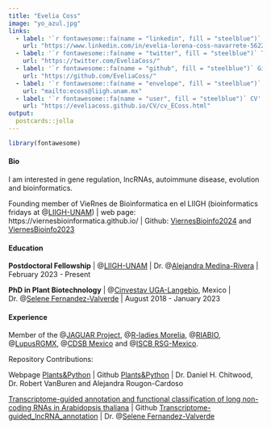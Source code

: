 ---
title: "Evelia Coss"
image: "yo_azul.jpg"
links:
  - label: '`r fontawesome::fa(name = "linkedin", fill = "steelblue")` LinkedIn'
    url: "https://www.linkedin.com/in/evelia-lorena-coss-navarrete-562226229/"
  - label: '`r fontawesome::fa(name = "twitter", fill = "steelblue")` Twitter'
    url: "https://twitter.com/EveliaCoss/"
  - label: '`r fontawesome::fa(name = "github", fill = "steelblue")` Github'
    url: "https://github.com/EveliaCoss/"
  - label: '`r fontawesome::fa(name = "envelope", fill = "steelblue")` Mail'
    url: "mailto:ecoss@liigh.unam.mx"
  - label: '`r fontawesome::fa(name = "user", fill = "steelblue")` CV'
    url: "https://eveliacoss.github.io/CV/cv_ECoss.html"
output:
  postcards::jolla
---

```{r load_packages, message=FALSE, warning=FALSE, include=FALSE} 
library(fontawesome)
```

#### **Bio** 

I am interested in gene regulation, lncRNAs, autoimmune disease, evolution and bioinformatics.

Founding member of VieRnes de Bioinformatica en el LIIGH (bioinformatics fridays at @[LIIGH-UNAM](https://twitter.com/LIIGH_UNAM)) | web page: https://viernesbioinformatica.github.io/ | Github: [ViernesBioinfo2024](https://github.com/EveliaCoss/ViernesBioinfo2024) and [ViernesBioinfo2023](https://github.com/EveliaCoss/ViernesBioinfo2023)

#### **Education**

**Postdoctoral Fellowship** | @[LIIGH-UNAM](https://twitter.com/LIIGH_UNAM) | Dr. @[Alejandra Medina-Rivera](https://twitter.com/AleMedinaRivera) | February 2023 - Present

**PhD in Plant Biotechnology** | @[Cinvestav UGA-Langebio](https://twitter.com/uga_langebio), Mexico | Dr. @[Selene Fernandez-Valverde](https://twitter.com/SelFdz) | August 2018 - January 2023

#### **Experience**

Member of the @[JAGUAR Project](https://twitter.com/PJaguarLATAM), @[R-ladies Morelia](https://www.facebook.com/profile.php?id=100093337606435), @[RIABIO](https://twitter.com/RiaBioNet), @[LupusRGMX](https://lupusrgmx.liigh.unam.mx/quienes-somos.html), @[CDSB Mexico](https://twitter.com/CDSBMexico) and @[ISCB RSG-Mexico](https://x.com/rsg_iscb_mexico?lang=es).

Repository Contributions: 

Webpage [Plants&Python](https://plantsandpython.github.io/PlantsAndPython/00_Opening_page.html) | Github [Plants&Python](https://github.com/PlantsAndPython/PlantsAndPython) | Dr. Daniel H. Chitwood, Dr. Robert VanBuren and Alejandra Rougon-Cardoso

[Transcriptome-guided annotation and functional classification of long non-coding RNAs in Arabidopsis thaliana](https://pubmed.ncbi.nlm.nih.gov/35982083/) | Github [Transcriptome-guided_lncRNA_annotation](https://github.com/RegRNALab/Transcriptome-guided_lncRNA_annotation) | Dr. @[Selene Fernandez-Valverde](https://twitter.com/SelFdz)


